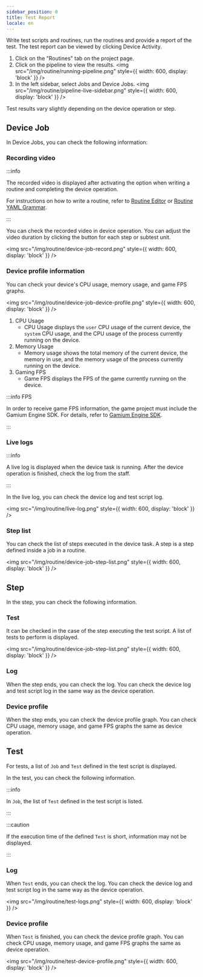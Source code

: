 ```yaml
---
sidebar_position: 0
title: Test Report
locale: en
---
```


Write test scripts and routines, run the routines and provide a report of the test. The test report can be viewed by clicking Device Activity.

1. Click on the "Routines" tab on the project page.
2. Click on the pipeline to view the results.
   <img
     src="/img/routine/running-pipeline.png"
     style={{ width: 600, display: 'block' }}
   />
3. In the left sidebar, select Jobs and Device Jobs.
   <img
     src="/img/routine/pipeline-live-sidebar.png"
     style={{ width: 600, display: 'block' }}
   />

Test results vary slightly depending on the device operation or step.

## Device Job

In Device Jobs, you can check the following information:

### Recording video

:::info

The recorded video is displayed after activating the option when writing a routine and completing the device operation.

For instructions on how to write a routine, refer to [Routine Editor](./routine/editor) or [Routine YAML Grammar](./routine/syntax).

:::

You can check the recorded video in device operation. You can adjust the video duration by clicking the button for each step or subtest unit.

<img
  src="/img/routine/device-job-record.png"
  style={{ width: 600, display: 'block' }}
/>

### Device profile information

You can check your device's CPU usage, memory usage, and game FPS graphs.

<img
  src="/img/routine/device-job-device-profile.png"
  style={{ width: 600, display: 'block' }}
/>

1. CPU Usage
   - CPU Usage displays the `user` CPU usage of the current device, the `system` CPU usage, and the CPU usage of the process currently running on the device.
2. Memory Usage
   - Memory usage shows the total memory of the current device, the memory in use, and the memory usage of the process currently running on the device.
3. Gaming FPS
   - Game FPS displays the FPS of the game currently running on the device.

:::info FPS

In order to receive game FPS information, the game project must include the Gamium Engine SDK. For details, refer to [Gamium Engine SDK](https://gamium.dogutech.io/docs/engine/unity/project-configuration).

:::

### Live logs

:::info

A live log is displayed when the device task is running. After the device operation is finished, check the log from the staff.

:::

In the live log, you can check the device log and test script log.

<img src="/img/routine/live-log.png" style={{ width: 600, display: 'block' }} />

### Step list

You can check the list of steps executed in the device task. A step is a step defined inside a job in a routine.

<img
  src="/img/routine/device-job-step-list.png"
  style={{ width: 600, display: 'block' }}
/>

## Step

In the step, you can check the following information.

### Test

It can be checked in the case of the step executing the test script. A list of tests to perform is displayed.

<img
  src="/img/routine/device-job-step-list.png"
  style={{ width: 600, display: 'block' }}
/>

### Log

When the step ends, you can check the log. You can check the device log and test script log in the same way as the device operation.

### Device profile

When the step ends, you can check the device profile graph. You can check CPU usage, memory usage, and game FPS graphs the same as device operation.

## Test

For tests, a list of `Job` and `Test` defined in the test script is displayed.

In the test, you can check the following information.

:::info

In `Job`, the list of `Test` defined in the test script is listed.

:::

:::caution

If the execution time of the defined `Test` is short, information may not be displayed.

:::

### Log

When `Test` ends, you can check the log. You can check the device log and test script log in the same way as the device operation.

<img
  src="/img/routine/test-logs.png"
  style={{ width: 600, display: 'block' }}
/>

### Device profile

When `Test` is finished, you can check the device profile graph. You can check CPU usage, memory usage, and game FPS graphs the same as device operation.

<img
  src="/img/routine/test-device-profile.png"
  style={{ width: 600, display: 'block' }}
/>
